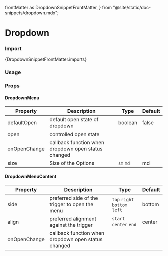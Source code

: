   frontMatter as DropdownSnippetFrontMatter,
} from "@site/static/doc-snippets/dropdown.mdx";

# Dropdown

### Import

<CodeBlock language="jsx">{DropdownSnippetFrontMatter.imports}</CodeBlock>

### Usage 

<DropdownSnippet />


### Props

#### DropdownMenu
| Property     | Description                                         | Type    | Default |
|--------------|-----------------------------------------------------|---------|---------|
| defaultOpen  | default open state of dropdown                      | boolean | false   |
| open         | controlled open state                               |         |         |
| onOpenChange | callback function when dropdown open status changed |         |         |
| size     | Size of the Options  |  `sm` `md`         | md    |

#### DropdownMenuContent
| Property     | Description                                         | Type                  | Default |
|--------------|-----------------------------------------------------|-----------------------|---------|
| side         | preferred side of the trigger to open the menu      | `top` `right` `bottom` `left` | bottom  |
| align        | preferred alignment against the trigger             | `start` `center` `end`      | center  |
| onOpenChange | callback function when dropdown open status changed |                       |         |